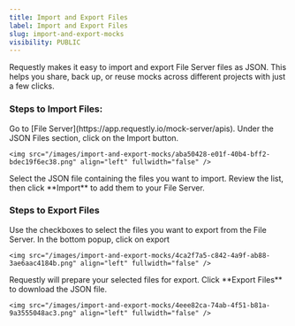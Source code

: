 ```yaml
---
title: Import and Export Files
label: Import and Export Files
slug: import-and-export-mocks
visibility: PUBLIC
---
```

Requestly makes it easy to import and export File Server files as JSON. This helps you share, back up, or reuse mocks across different projects with just a few clicks.

### Steps to Import Files:

<Steps>
  <Step title="Access the Import Option">
    Go to [File Server](https://app.requestly.io/mock-server/apis). Under the JSON Files section, click on the Import button.

    <img src="/images/import-and-export-mocks/aba50428-e01f-40b4-bff2-bdec19f6ec38.png" align="left" fullwidth="false" />
  </Step>

  <Step title="Upload the JSON File">
    Select the JSON file containing the files you want to import. Review the list, then click **Import** to add them to your File Server.
  </Step>
</Steps>

### **Steps to Export** Files

<Steps>
  <Step title="Select the Files">
    Use the checkboxes to select the files you want to export from the File Server.
  </Step>

  <Step title="Click on export">
    In the bottom popup, click on export

    <img src="/images/import-and-export-mocks/4ca2f7a5-c842-4a9f-ab88-3ae6aac4184b.png" align="left" fullwidth="false" />
  </Step>

  <Step title="Download the JSON File">
    Requestly will prepare your selected files for export. Click **Export Files** to download the JSON file.

    <img src="/images/import-and-export-mocks/4eee82ca-74ab-4f51-b81a-9a3555048ac3.png" align="left" fullwidth="false" />
  </Step>
</Steps>
